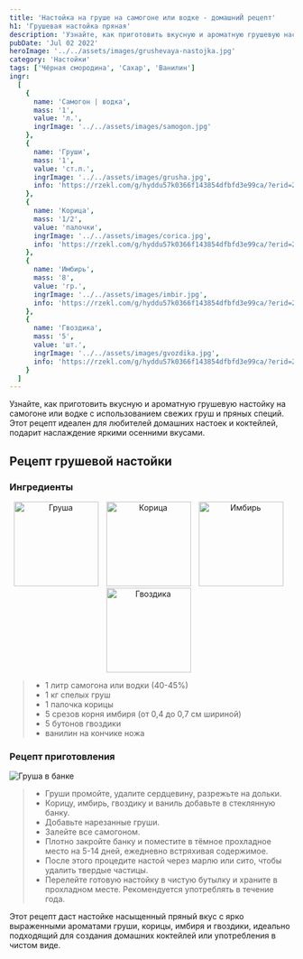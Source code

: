 ```yaml
---
title: 'Настойка на груше на самогоне или водке - домашниЙ рецепт'
h1: 'Грушевая настойка пряная'
description: 'Узнайте, как приготовить вкусную и ароматную грушевую настойку на водке с использованием свежих груш и пряных специй. Этот рецепт идеален для любителей домашних настоек и коктейлей, подарит наслаждение яркими осенними вкусами.'
pubDate: 'Jul 02 2022'
heroImage: '../../assets/images/grushevaya-nastojka.jpg'
category: 'Настойки'
tags: ['Чёрная смородина', 'Сахар', 'Ванилин']
ingr:
  [
    {
      name: 'Самогон | водка',
      mass: '1',
      value: 'л.',
      ingrImage: '../../assets/images/samogon.jpg'
    },
    {
      name: 'Груши',
      mass: '1',
      value: 'ст.л.',
      ingrImage: '../../assets/images/grusha.jpg',
      info: 'https://rzekl.com/g/hyddu57k0366f143854dfbfd3e99ca/?erid=25H8d7vbP8SRTvH4QP3RzP&ulp=https%3A%2F%2Fmegamarket.ru%2Fcatalog%2F%3Fq%3D%25D0%25B3%25D1%2580%25D1%2583%25D1%2588%25D0%25B0'
    },
    {
      name: 'Корица',
      mass: '1/2',
      value: 'палочки',
      ingrImage: '../../assets/images/corica.jpg',
      info: 'https://rzekl.com/g/hyddu57k0366f143854dfbfd3e99ca/?erid=25H8d7vbP8SRTvH4QP3RzP&ulp=https%3A%2F%2Fmegamarket.ru%2Fcatalog%2Fkorica%2F%23%3Frelated_search%3D%25D0%25BA%25D0%25BE%25D1%2580%25D0%25B8%25D1%2586%25D0%25B0'
    },
    {
      name: 'Имбирь',
      mass: '8',
      value: 'гр.',
      ingrImage: '../../assets/images/imbir.jpg',
      info: 'https://rzekl.com/g/hyddu57k0366f143854dfbfd3e99ca/?erid=25H8d7vbP8SRTvH4QP3RzP&ulp=https%3A%2F%2Fmegamarket.ru%2Fcatalog%2F%3Fq%3D%25D0%25B8%25D0%25BC%25D0%25B1%25D0%25B8%25D1%2580%25D1%258C%2520%25D0%25BA%25D0%25BE%25D1%2580%25D0%25B5%25D0%25BD%25D1%258C'
    },
    {
      name: 'Гвоздика',
      mass: '5',
      value: 'шт.',
      ingrImage: '../../assets/images/gvozdika.jpg',
      info: 'https://rzekl.com/g/hyddu57k0366f143854dfbfd3e99ca/?erid=25H8d7vbP8SRTvH4QP3RzP&ulp=https%3A%2F%2Fmegamarket.ru%2Fcatalog%2F%3Fq%3D%25D0%25B3%25D0%25B2%25D0%25BE%25D0%25B7%25D0%25B4%25D0%25B8%25D0%25BA%25D0%25B0'
    }
  ]
---
```



Узнайте, как приготовить вкусную и ароматную грушевую настойку на самогоне или водке с использованием свежих груш и пряных специй. Этот рецепт идеален для любителей домашних настоек и коктейлей, подарит наслаждение яркими осенними вкусами.

## Рецепт грушевой настойки

### Ингредиенты

<p align='center'>
	<Image
		height='150'
		style='display: inline-block; margin-right: 10px;'
		src={img1}
		formats='avif'
		alt='Груша'
	/>
	<Image
		height='150'
		style='display: inline-block; margin-right: 10px;'
		src={img2}
		formats='avif'
		alt='Корица'
	/>
	<Image
		height='150'
		style='display: inline-block; margin-right: 10px;'
		src={img3}
		formats='avif'
		alt='Имбирь'
	/>
	<Image
		height='150'
		style='display: inline-block; margin-right: 10px;'
		src={img4}
		formats='avif'
		alt='Гвоздика'
	/>
</p>

> - 1 литр самогона или водки (40-45%)
> - 1 кг спелых груш
> - 1 палочка корицы
> - 5 срезов корня имбиря (от 0,4 до 0,7 см шириной)
> - 5 бутонов гвоздики
> - ванилин на кончике ножа

### Рецепт приготовления

<Image src={img5} formats='avif' alt='Груша в банке' />

> - Груши промойте, удалите сердцевину, разрежьте на дольки.
> - Корицу, имбирь, гвоздику и ваниль добавьте в стеклянную банку.
> - Добавьте нарезанные груши.
> - Залейте все самогоном.
> - Плотно закройте банку и поместите в тёмное прохладное место на 5-14 дней, ежедневно встряхивая содержимое.
> - После этого процедите настой через марлю или сито, чтобы удалить твердые частицы.
> - Перелейте готовую настойку в чистую бутылку и храните в прохладном месте. Рекомендуется употреблять в течение года.

Этот рецепт даст настойке насыщенный пряный вкус с ярко выраженными ароматами груши, корицы, имбиря и гвоздики, идеально подходящий для создания домашних коктейлей или употребления в чистом виде.
